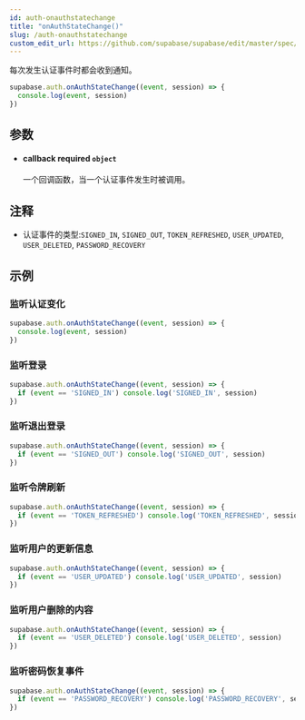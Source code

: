 ```yaml
---
id: auth-onauthstatechange
title: "onAuthStateChange()"
slug: /auth-onauthstatechange
custom_edit_url: https://github.com/supabase/supabase/edit/master/spec/supabase_js_v2.yml
---
```


每次发生认证事件时都会收到通知。

```js
supabase.auth.onAuthStateChange((event, session) => {
  console.log(event, session)
})
```


## 参数


<ul className="method-list-group">
  
<li className="method-list-item">
  <h4 className="method-list-item-label">
    <span className="method-list-item-label-name">
      callback
    </span>
    <span className="method-list-item-label-badge required">
      required
    </span>
    <span className="method-list-item-validation">
      <code>object</code>
    </span>
  </h4>
  <div class="method-list-item-description">

一个回调函数，当一个认证事件发生时被调用。

  </div>
  
</li>

</ul>


## 注释

- 认证事件的类型:`SIGNED_IN`, `SIGNED_OUT`, `TOKEN_REFRESHED`, `USER_UPDATED`, `USER_DELETED`, `PASSWORD_RECOVERY`










## 示例

### 监听认证变化



```js
supabase.auth.onAuthStateChange((event, session) => {
  console.log(event, session)
})
```

### 监听登录



```js
supabase.auth.onAuthStateChange((event, session) => {
  if (event == 'SIGNED_IN') console.log('SIGNED_IN', session)
})
```

### 监听退出登录



```js
supabase.auth.onAuthStateChange((event, session) => {
  if (event == 'SIGNED_OUT') console.log('SIGNED_OUT', session)
})
```

### 监听令牌刷新



```js
supabase.auth.onAuthStateChange((event, session) => {
  if (event == 'TOKEN_REFRESHED') console.log('TOKEN_REFRESHED', session)
})
```

### 监听用户的更新信息



```js
supabase.auth.onAuthStateChange((event, session) => {
  if (event == 'USER_UPDATED') console.log('USER_UPDATED', session)
})
```

### 监听用户删除的内容



```js
supabase.auth.onAuthStateChange((event, session) => {
  if (event == 'USER_DELETED') console.log('USER_DELETED', session)
})
```

### 监听密码恢复事件



```js
supabase.auth.onAuthStateChange((event, session) => {
  if (event == 'PASSWORD_RECOVERY') console.log('PASSWORD_RECOVERY', session)
})
```
